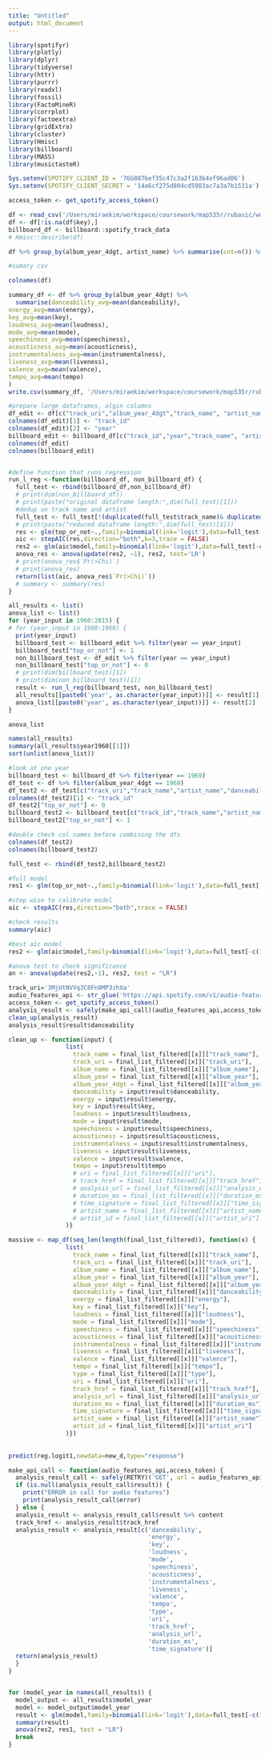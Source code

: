 ```yaml
---
title: "Untitled"
output: html_document
---
```

```r
library(spotifyr)
library(plotly)
library(dplyr)
library(tidyverse)
library(httr)
library(purrr)
library(readxl)
library(fossil)
library(FactoMineR)
library(corrplot)
library(factoextra)
library(gridExtra)
library(cluster)
library(Hmisc)
library(billboard)
library(MASS)
library(musictasteR)
```


```r

Sys.setenv(SPOTIFY_CLIENT_ID = '76b887bef35c47c3a2f163b4ef96ad06')
Sys.setenv(SPOTIFY_CLIENT_SECRET = '14a6cf275d804cd5983ac7a3a7b1531a')

access_token <- get_spotify_access_token()

df <- read_csv('/Users/miraekim/workspace/coursework/map535r/rubasic/working_files/150k_sample.csv')
df <- df[!is.na(df$key),]
billboard_df <- billboard::spotify_track_data
# Hmisc::describe(df)

df %>% group_by(album_year_4dgt, artist_name) %>% summarise(cnt=n()) %>% arrange(desc(cnt))

```

```r

#sumary csv

colnames(df)

summary_df <- df %>% group_by(album_year_4dgt) %>% 
  summarise(danceability_avg=mean(danceability),
energy_avg=mean(energy),
key_avg=mean(key),
loudness_avg=mean(loudness),
mode_avg=mean(mode),
speechiness_avg=mean(speechiness),
acousticness_avg=mean(acousticness),
instrumentalness_avg=mean(instrumentalness),
liveness_avg=mean(liveness),
valence_avg=mean(valence),
tempo_avg=mean(tempo)
)
write.csv(summary_df, '/Users/miraekim/workspace/coursework/map535r/rubasic/working_files/avg_across_years_summary.csv')
```

```r

#prepare large dataframes, algin columns 
df_edit <- df[c("track_uri","album_year_4dgt","track_name", "artist_name", "danceability","energy","key","loudness","mode","speechiness","acousticness","instrumentalness","liveness","valence","tempo")]
colnames(df_edit)[1] <- "track_id"
colnames(df_edit)[2] <- "year"
billboard_edit <- billboard_df[c("track_id","year","track_name", "artist_name", "danceability","energy","key","loudness","mode","speechiness","acousticness","instrumentalness","liveness","valence","tempo")]
colnames(df_edit)
colnames(billboard_edit)


#define function that runs regression
run_l_reg <-function(billboard_df, non_billboard_df) {
  full_test <- rbind(billboard_df,non_billboard_df)
  # print(dim(non_billboard_df))
  # print(paste("original dataframe length:",dim(full_test)[1]))
  #dedup on track name and artist
  full_test <- full_test[!(duplicated(full_test$track_name)& duplicated(full_test$artist_name)), ]
  # print(paste("reduced dataframe length:",dim(full_test)[1]))
  res <- glm(top_or_not~.,family=binomial(link='logit'),data=full_test[-c(1:4)])
  aic <- stepAIC(res,direction="both",k=3,trace = FALSE)
  res2 <- glm(aic$model,family=binomial(link='logit'),data=full_test[-c(1:4)])
  anova_res <- anova(update(res2, ~1), res2, test='LR')
  # print(anova_res$`Pr(>Chi)`)
  # print(anova_res)
  return(list(aic, anova_res$`Pr(>Chi)`))
  # summary <- summary(res)
}

all_results <- list()
anova_list <- list()
for (year_input in 1960:2015) {
# for (year_input in 1960:1960) {
  print(year_input)
  billboard_test <- billboard_edit %>% filter(year == year_input)
  billboard_test["top_or_not"] <- 1
  non_billboard_test <- df_edit %>% filter(year == year_input)
  non_billboard_test["top_or_not"] <- 0
  # print(dim(billboard_test)[1])
  # print(dim(non_billboard_test)[1])
  result <- run_l_reg(billboard_test, non_billboard_test)
  all_results[[paste0('year', as.character(year_input))]] <- result[1]
  anova_list[[paste0('year', as.character(year_input))]] <- result[2]
}

anova_list
```

```r


names(all_results)
summary(all_results$year1960[[1]])
sort(unlist(anova_list))

#look at one year
billboard_test <- billboard_df %>% filter(year == 1969)
df_test <- df %>% filter(album_year_4dgt == 1969)
df_test2 <- df_test[c("track_uri","track_name","artist_name","danceability","energy","key","loudness","mode","speechiness","acousticness","instrumentalness","liveness","valence","tempo")]
colnames(df_test2)[1] <- "track_id"
df_test2["top_or_not"] <- 0
billboard_test2 <- billboard_test[c("track_id","track_name","artist_name","danceability","energy","key","loudness","mode","speechiness","acousticness","instrumentalness","liveness","valence","tempo")]
billboard_test2["top_or_not"] <- 1

#double check col names before combining the dfs
colnames(df_test2)
colnames(billboard_test2)

full_test <- rbind(df_test2,billboard_test2)

#full model
res1 <- glm(top_or_not~.,family=binomial(link='logit'),data=full_test[-c(1:4)])

#step wise to calibrate model
aic <- stepAIC(res,direction="both",trace = FALSE)

#check results
summary(aic)

#best aic model
res2 <- glm(aic$model,family=binomial(link='logit'),data=full_test[-c(1:4)])

#anova test to check significance
an <- anova(update(res2,~1), res2, test = "LR")

track_uri='3MjUtNVVq3C8Fn0MP3zhXa'
audio_features_api <- str_glue('https://api.spotify.com/v1/audio-features/{track_uri}')
access_token <- get_spotify_access_token()
analysis_result <- safely(make_api_call)(audio_features_api,access_token)
clean_up(analysis_result)
analysis_result$result$danceability

clean_up <- function(input) {
                list(
                  track_name = final_list_filtered[[x]]["track_name"],
                  track_uri = final_list_filtered[[x]]["track_uri"],
                  album_name = final_list_filtered[[x]]["album_name"],
                  album_year = final_list_filtered[[x]]["album_year"],
                  album_year_4dgt = final_list_filtered[[x]]["album_year_4dgt"],
                  danceability = input$result$danceability,
                  energy = input$result$energy,
                  key = input$result$key,
                  loudness = input$result$loudness,
                  mode = input$result$mode,
                  speechiness = input$result$speechiness,
                  acousticness = input$result$acousticness,
                  instrumentalness = input$result$instrumentalness,
                  liveness = input$result$liveness,
                  valence = input$result$valence,
                  tempo = input$result$tempo
                  # uri = final_list_filtered[[x]]["uri"],
                  # track_href = final_list_filtered[[x]]["track_href"],
                  # analysis_url = final_list_filtered[[x]]["analysis_url"],
                  # duration_ms = final_list_filtered[[x]]["duration_ms"],
                  # time_signature = final_list_filtered[[x]]["time_signature"],
                  # artist_name = final_list_filtered[[x]]["artist_name"],
                  # artist_id = final_list_filtered[[x]]["artist_uri"]
                )}

massive <- map_df(seq_len(length(final_list_filtered)), function(x) {
                list(
                  track_name = final_list_filtered[[x]]["track_name"],
                  track_uri = final_list_filtered[[x]]["track_uri"],
                  album_name = final_list_filtered[[x]]["album_name"],
                  album_year = final_list_filtered[[x]]["album_year"],
                  album_year_4dgt = final_list_filtered[[x]]["album_year_4dgt"],
                  danceability = final_list_filtered[[x]]["danceability"],
                  energy = final_list_filtered[[x]]["energy"],
                  key = final_list_filtered[[x]]["key"],
                  loudness = final_list_filtered[[x]]["loudness"],
                  mode = final_list_filtered[[x]]["mode"],
                  speechiness = final_list_filtered[[x]]["speechiness"],
                  acousticness = final_list_filtered[[x]]["acousticness"],
                  instrumentalness = final_list_filtered[[x]]["instrumentalness"],
                  liveness = final_list_filtered[[x]]["liveness"],
                  valence = final_list_filtered[[x]]["valence"],
                  tempo = final_list_filtered[[x]]["tempo"],
                  type = final_list_filtered[[x]]["type"],
                  uri = final_list_filtered[[x]]["uri"],
                  track_href = final_list_filtered[[x]]["track_href"],
                  analysis_url = final_list_filtered[[x]]["analysis_url"],
                  duration_ms = final_list_filtered[[x]]["duration_ms"],
                  time_signature = final_list_filtered[[x]]["time_signature"],
                  artist_name = final_list_filtered[[x]]["artist_name"],
                  artist_id = final_list_filtered[[x]]["artist_uri"]
                )})
    
    
predict(reg.logit1,newdata=new_d,type="response")

make_api_call <- function(audio_features_api,access_token) {
  analysis_result_call <- safely(RETRY)('GET', url = audio_features_api, query = list(access_token = access_token), quiet = TRUE, times = 1, pause_min = 100) 
  if (is.null(analysis_result_call$result)) {
    print("ERROR in call for audio features")
    print(analysis_result_call$error)
  } else {
  analysis_result <- analysis_result_call$result %>% content
  track_href <- analysis_result$track_href
  analysis_result <- analysis_result[c('danceability',
                                       'energy',
                                       'key',
                                       'loudness',
                                       'mode',
                                       'speechiness',
                                       'acousticness',
                                       'instrumentalness',
                                       'liveness',
                                       'valence',
                                       'tempo',
                                       'type',
                                       'uri',
                                       'track_href',
                                       'analysis_url',
                                       'duration_ms',
                                       'time_signature')]
  return(analysis_result)
  }
}


for (model_year in names(all_results)) {
  model_output <- all_results$model_year
  model <- model_output$model_year
  result <- glm(model,family=binomial(link='logit'),data=full_test[-c(1:4)])
  summary(result)
  anova(res2, res1, test = "LR")
  break
}
```